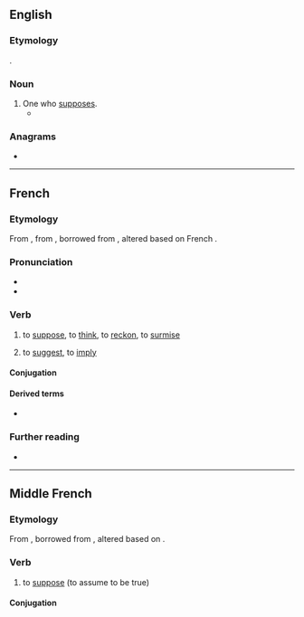 ==English==

===Etymology===
{{suffix|en|suppose|er}}.

===Noun===
{{en-noun}}

# One who [[suppose]]s.
#* {{quote-book|en|year=1834|author=Sir James Mackintosh|title=History of the revolution in England in 1688|passage=It is evident, however, that such suppositions can do no more than illustrate the peculiar opinions of the '''supposer''', and cannot prove that which, in the nature of things, they pre-suppose.}}

===Anagrams===
* {{anagrams|en|a=eopprssu|porpuses|purposes}}

----

==French==

===Etymology===
From {{inh|fr|frm|supposer}}, from {{inh|fr|frm|supposer}}, borrowed from {{bor|fr|la|suppono|suppōnō, suppōnere}}, altered based on French {{m|fr|poser}}.

===Pronunciation===
* {{fr-IPA}}
* {{audio|fr|Fr-supposer.ogg|Audio}}

===Verb===
{{fr-verb}}

# to [[suppose]], to [[think]], to [[reckon]], to [[surmise]]
#: {{ux|fr|Supposons qu'il puisse te faire oublier.}}
# to [[suggest]], to [[imply]]

====Conjugation====
{{fr-conj-auto}}

====Derived terms====
* {{l|fr|à supposer que}}

===Further reading===
* {{R:TLFi}}

----

==Middle French==

===Etymology===
From {{inh|frm|fro|supposer}}, borrowed from {{bor|frm|la|suppono|suppōnō, suppōnere}}, altered based on {{m|frm|poser}}.

===Verb===
{{head|frm|verb}}

# to [[suppose]] (to assume to be true)

====Conjugation====
{{frm-conj-er|suppos}}